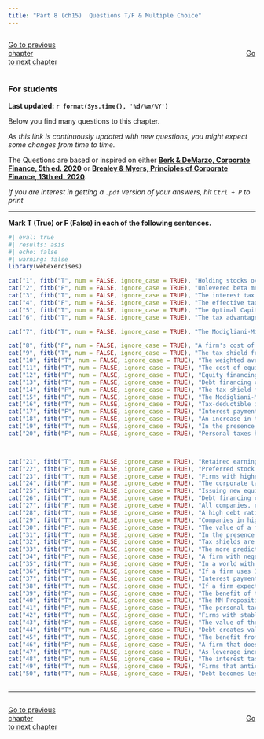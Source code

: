 ```yaml
---
title: "Part 8 (ch15)  Questions T/F & Multiple Choice"
---
```


                
::: {style="display: flex; justify-content: space-between; width: 100%;"}
[Go to previous chapter](p7tf.qmd){.btn .btn-primary role="button" data-toggle="tool" style="margin-right: 430px;"}
[Go to next chapter](p9tf.qmd){.btn .btn-primary role="button" data-toggle="tool"}
::: 

::: {.callout-warning}
### For students

**Last updated: `r format(Sys.time(), '%d/%m/%Y')`  **


Below you find many questions to this chapter. 

*As this link is continuously updated with new questions, you might expect some changes from time to time.*

The Questions are based or inspired on either [**Berk & DeMarzo, Corporate Finance, 5th ed. 2020**](https://www.amazon.com.br/Corporate-Finance-Global-Jonathan-Berk/dp/1292304154) or 
[**Brealey & Myers, Principles of Corporate Finance, 13th ed. 2020**](https://www.amazon.com.br/Principles-Corporate-Finance-Richard-Brealey/dp/1260565556/ref=sr_1_3?refinements=p_27%3ABrealey+Myers&s=books&sr=1-3).

*If you are interest in getting a `.pdf` version of your answers, hit `Ctrl + P` to print*

:::

___


**Mark T (True) or F (False) in each of the following sentences.**

::: {.webex-check .webex-box}

```r
#| eval: true
#| results: asis
#| echo: false
#| warning: false
library(webexercises)

cat("1", fitb("T", num = FALSE, ignore_case = TRUE), "Holding stocks over bonds can provide a tax advantage due to the deferral of capital gains taxes until the asset is sold, which effectively lowers the capital gains tax rate.",  "\n\n")
cat("2", fitb("F", num = FALSE, ignore_case = TRUE), "Unlevered beta measures the risk of a company's stock against that of the broader market, including the impact of a company's capital structure and leverage, while levered beta measures the market risk of a company without the impact of debt.",  "\n\n")
cat("3", fitb("T", num = FALSE, ignore_case = TRUE), "The interest tax shield with permanent debt implies that a company with a permanent level of debt will receive a consistent tax benefit due to the deductibility of interest expenses.",  "\n\n")
cat("4", fitb("F", num = FALSE, ignore_case = TRUE), "The effective tax advantage of debt can be calculated by multiplying the firm's interest expense by the corporate tax rate.",  "\n\n")
cat("5", fitb("T", num = FALSE, ignore_case = TRUE), "The Optimal Capital Structure with Taxes refers to the best mix of debt and equity financing that maximizes a company's market value while minimizing its cost of capital, taking into account the tax benefits of debt financing.",  "\n\n")
cat("6", fitb("T", num = FALSE, ignore_case = TRUE), "The tax advantage of debt arises from the fact that interest payments are reducing the overall tax burden on the firm.",  "\n\n")

cat("7", fitb("T", num = FALSE, ignore_case = TRUE), "The Modigliani-Miller theorem with taxes states that the value of a levered firm is equal to the value of an unlevered firm plus the present value of the tax shield from debt",  "\n\n")

cat("8", fitb("F", num = FALSE, ignore_case = TRUE), "A firm's cost of debt typically decreases as its credit rating improves, reflecting the reduced risk of default associated with higher credit ratings.",  "\n\n")
cat("9", fitb("T", num = FALSE, ignore_case = TRUE), "The tax shield from debt is equivalent to the amount of debt multiplied by the corporate tax rate.",  "\n\n")
cat("10", fitb("T", num = FALSE, ignore_case = TRUE), "The weighted average cost of capital (WACC) decreases as the proportion of debt in a firm's capital structure increases due to the tax shield provided by debt financing.",  "\n\n")
cat("11", fitb("T", num = FALSE, ignore_case = TRUE), "The cost of equity typically increases as a firm's leverage ratio increases due to the higher risk perceived by equity investors.",  "\n\n")
cat("12", fitb("F", num = FALSE, ignore_case = TRUE), "Equity financing always provides a tax shield similar to debt financing.", "\n\n")
cat("13", fitb("T", num = FALSE, ignore_case = TRUE), "Debt financing can lead to financial distress if a company cannot meet its debt obligations.", "\n\n")
cat("14", fitb("F", num = FALSE, ignore_case = TRUE), "The tax shield from debt financing is only applicable if the company is profitable and pays taxes.", "\n\n")
cat("15", fitb("F", num = FALSE, ignore_case = TRUE), "The Modigliani-Miller theorem without taxes states that the value of a firm is dependent on its capital structure.", "\n\n")
cat("16", fitb("T", num = FALSE, ignore_case = TRUE), "Tax-deductible interest on debt can make borrowing a more attractive option for companies.", "\n\n")
cat("17", fitb("F", num = FALSE, ignore_case = TRUE), "Interest payments on debt are not tax-deductible for corporations.", "\n\n")
cat("18", fitb("T", num = FALSE, ignore_case = TRUE), "An increase in the corporate tax rate generally increases the value of the interest tax shield.", "\n\n")
cat("19", fitb("T", num = FALSE, ignore_case = TRUE), "In the presence of corporate taxes, the value of a levered firm is higher than the value of an unlevered firm due to the tax shield provided by debt.", "\n\n")
cat("20", fitb("F", num = FALSE, ignore_case = TRUE), "Personal taxes have no impact on the value of a firm's debt and equity.", "\n\n")



cat("21", fitb("T", num = FALSE, ignore_case = TRUE), "Retained earnings do not provide a tax shield similar to that provided by debt financing.", "\n\n")
cat("22", fitb("F", num = FALSE, ignore_case = TRUE), "Preferred stock dividends provide the same tax benefits as interest on debt.", "\n\n")
cat("23", fitb("T", num = FALSE, ignore_case = TRUE), "Firms with higher marginal tax rates benefit more from the interest tax shield than firms with lower marginal tax rates.", "\n\n")
cat("24", fitb("F", num = FALSE, ignore_case = TRUE), "The corporate tax shield from debt financing is irrelevant in determining a firm's capital structure.", "\n\n")
cat("25", fitb("F", num = FALSE, ignore_case = TRUE), "Issuing new equity shares will generally increase a firm's interest tax shield.", "\n\n")
cat("26", fitb("T", num = FALSE, ignore_case = TRUE), "Debt financing can result in restrictive covenants that limit a company's operational flexibility.", "\n\n")
cat("27", fitb("F", num = FALSE, ignore_case = TRUE), "All companies, regardless of their profitability, can equally benefit from the tax shield provided by debt.", "\n\n")
cat("28", fitb("T", num = FALSE, ignore_case = TRUE), "A high debt ratio can increase a company's financial risk and affect its stock price volatility.", "\n\n")
cat("29", fitb("T", num = FALSE, ignore_case = TRUE), "Companies in highly cyclical industries might use less debt to avoid financial distress during downturns.", "\n\n")
cat("30", fitb("F", num = FALSE, ignore_case = TRUE), "The value of a firm's tax shield is independent of the corporate tax rate.", "\n\n")
cat("31", fitb("T", num = FALSE, ignore_case = TRUE), "In the presence of taxes, issuing debt can be value-enhancing for firms with consistent profits.", "\n\n")
cat("32", fitb("F", num = FALSE, ignore_case = TRUE), "Tax shields are equally valuable regardless of a firm's ability to generate taxable income.", "\n\n")
cat("33", fitb("T", num = FALSE, ignore_case = TRUE), "The more predictable a firm's earnings, the more it can benefit from the tax shield provided by debt.", "\n\n")
cat("34", fitb("F", num = FALSE, ignore_case = TRUE), "A firm with negative earnings can still benefit from an interest tax shield in the current year.", "\n\n")
cat("35", fitb("T", num = FALSE, ignore_case = TRUE), "In a world with corporate taxes, the WACC initially declines as leverage increases, due to the tax shield of debt.", "\n\n")
cat("36", fitb("F", num = FALSE, ignore_case = TRUE), "If a firm uses 100% equity financing, it still benefits from an interest tax shield.", "\n\n")
cat("37", fitb("T", num = FALSE, ignore_case = TRUE), "Interest payments reduce taxable income, which in turn reduces taxes paid by the firm.", "\n\n")
cat("38", fitb("T", num = FALSE, ignore_case = TRUE), "If a firm expects to have taxable income in the future, it may choose to increase leverage to take advantage of tax shields.", "\n\n")
cat("39", fitb("F", num = FALSE, ignore_case = TRUE), "The benefit of the tax shield is unaffected by how much interest a company actually pays.", "\n\n")
cat("40", fitb("T", num = FALSE, ignore_case = TRUE), "The MM Proposition with taxes implies that the tax shield increases firm value by the present value of future tax savings.", "\n\n")
cat("41", fitb("F", num = FALSE, ignore_case = TRUE), "The personal tax rate on debt and equity returns has no impact on the optimal capital structure.", "\n\n")
cat("42", fitb("T", num = FALSE, ignore_case = TRUE), "Firms with stable cash flows are generally more suited to benefit from the tax shield of debt.", "\n\n")
cat("43", fitb("F", num = FALSE, ignore_case = TRUE), "The value of the firm decreases as the present value of the interest tax shield increases.", "\n\n")
cat("44", fitb("T", num = FALSE, ignore_case = TRUE), "Debt creates value in the presence of corporate taxes because it generates a tax shield.", "\n\n")
cat("45", fitb("T", num = FALSE, ignore_case = TRUE), "The benefit from the tax shield is realized only if the firm has positive taxable income.", "\n\n")
cat("46", fitb("F", num = FALSE, ignore_case = TRUE), "A firm that does not pay taxes benefits from the same tax shield as a profitable firm.", "\n\n")
cat("47", fitb("T", num = FALSE, ignore_case = TRUE), "As leverage increases, the marginal benefit of the interest tax shield eventually declines.", "\n\n")
cat("48", fitb("F", num = FALSE, ignore_case = TRUE), "The interest tax shield increases firm value only in theory and has no effect on actual market value.", "\n\n")
cat("49", fitb("T", num = FALSE, ignore_case = TRUE), "Firms that anticipate future losses may avoid taking on more debt despite the tax benefits.", "\n\n")
cat("50", fitb("T", num = FALSE, ignore_case = TRUE), "Debt becomes less attractive if the corporate tax rate is reduced.", "\n\n")



```

:::

                


        


___

<script src="https://giscus.app/client.js"
        data-repo="henriquecastror/EF_permanent"
        data-repo-id="R_kgDOLMIejg"
        data-category="General"
        data-category-id="DIC_kwDOLMIejs4Cc1yS"
        data-mapping="number"
        data-term="14"
        data-reactions-enabled="1"
        data-emit-metadata="0"
        data-input-position="bottom"
        data-theme="light"
        data-lang="en"
        crossorigin="anonymous"
        async>
</script>

                
::: {style="display: flex; justify-content: space-between; width: 100%;"}
[Go to previous chapter](p7tf.qmd){.btn .btn-primary role="button" data-toggle="tool" style="margin-right: 430px;"}
[Go to next chapter](p9tf.qmd){.btn .btn-primary role="button" data-toggle="tool"}
::: 